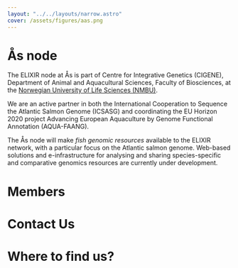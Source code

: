 ```yaml
---
layout: "../../layouts/narrow.astro"
cover: /assets/figures/aas.png
---
```



# Ås node

The ELIXIR node at Ås is part of Centre for Integrative Genetics (CIGENE), Department of Animal and Aquacultural Sciences, Faculty of Biosciences, at the [Norwegian University of Life Sciences (NMBU)](https://www.nmbu.no/en).

We are an active partner in both the International Cooperation to Sequence the Atlantic Salmon Genome (ICSASG) and coordinating the EU Horizon 2020 project Advancing European Aquaculture by Genome Functional Annotation (AQUA-FAANG).

The Ås node will make _fish genomic resources_ available to the ELIXIR network, with a particular focus on the Atlantic salmon genome. Web-based solutions and e-infrastructure for analysing and sharing species-specific and comparative genomics resources are currently under development.

# Members

<People org="nmbu" layout="two-col" hideOrg/>

# Contact Us

# Where to find us?

<MapComponent
    lat={59.6657582}
    lng={10.7598507}
    address="Oluf Thesens vei 6, 1433 Ås"
/>
